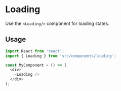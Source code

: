 # Loading

Use the `<Loading/>` component for loading states.

## Usage

```js
import React from 'react';
import { Loading } from 'src/components/loading';

const MyComponent = () => (
  <div>
    <Loading />
  </div>
);
```
